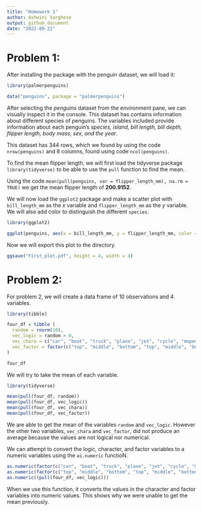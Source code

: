 ```yaml
---
title: "Homework 1"
author: Ashwini Varghese
output: github_document
date: "2022-09-22"
---
```


# Problem 1:

After installing the package with the penguin dataset, we will load it:

```r
library(palmerpenguins)

data("penguins", package = "palmerpenguins")
```
After selecting the _penguins_ dataset from the environment pane, we can visually inspect it in the console. This dataset has contains information about different species of penguins. The variables included provide information about each penguin's _species, island, bill length, bill depth, flipper length, body mass, sex, and the year_.

This dataset has 344 rows, which we found by using the code `nrow(penguins)` and 8 columns, found using code `ncol(penguins)`.

To find the mean flipper length, we will first load the tidyverse package `library(tidyverse)` to be able to use the `pull` function to find the mean.

Using the code `mean(pull(penguins, var = flipper_length_mm), na.rm = TRUE)` we get the mean flipper length of **200.9152**.  


We will now load the `ggplot2` package and make a scatter plot with `bill_length_mm` as the _x_ variable and `flipper_length_mm` as the _y_ variable. We will also add color to distinguish the different `species`. 

```r
library(ggplot2)

ggplot(penguins, aes(x = bill_length_mm, y = flipper_length_mm, color = species)) + geom_point()
```

Now we will export this plot to the directory.

```r
ggsave("First_plot.pdf", height = 4, width = 4)
```


# Problem 2:

For problem 2, we will create a data frame of 10 observations and 4 variables.

```r
library(tibble)

four_df = tibble (
  random = rnorm(10),
  vec_logic = random > 0,
  vec_chara = c("car", "boat", "truck", "plane", "jet", "cycle", "moped", "earth", "sea", "land"),
  vec_factor = factor(c("top", "middle", "bottom", "top", "middle", "bottom", "top", "middle", "bottom", "top"))
)

four_df
```

We will try to take the mean of each variable.

```r
library(tidyverse)

mean(pull(four_df, random))
mean(pull(four_df, vec_logic))
mean(pull(four_df, vec_chara))
mean(pull(four_df, vec_factor))
```
We are able to get the mean of the variables `random` and `vec_logic`. However the other two variables, `vec_chara` and `vec_factor`, did not produce an average because the values are not logical nor numerical.

We can attempt to convert the logic, character, and factor variables to a numeric variables using the `as.numeric` functioN.

```r
as.numeric(factor(c("car", "boat", "truck", "plane", "jet", "cycle", "moped", "earth", "sea", "land")))
as.numeric(factor(c("top", "middle", "bottom", "top", "middle", "bottom", "top", "middle", "bottom", "top")))
as.numeric((pull(four_df, vec_logic)))
```
When we use this function, it converts the values in the character and factor variables into numeric values. This shows why we were unable to get the mean previously.

